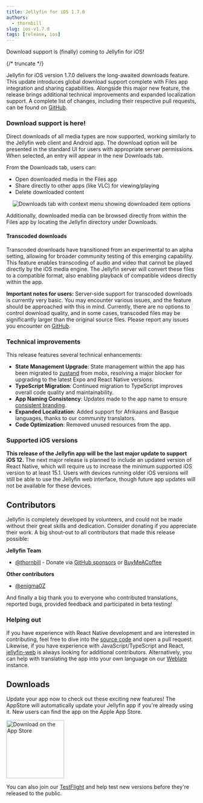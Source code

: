```yaml
---
title: Jellyfin for iOS 1.7.0
authors:
  - thornbill
slug: ios-v1.7.0
tags: [release, ios]
---
```


Download support is (finally) coming to Jellyfin for iOS!

{/* truncate */}

Jellyfin for iOS version 1.7.0 delivers the long-awaited downloads feature. This update introduces global download support complete with
Files app integration and sharing capabilities. Alongside this major new feature, the release brings additional technical improvements and
expanded localization support. A complete list of changes, including their respective pull requests, can be found on
[GitHub](https://github.com/jellyfin/jellyfin-expo/releases/tag/v1.7.0.7).

### Download support is here!

Direct downloads of all media types are now supported, working similarly to the Jellyfin web client and Android app. The download option
will be presented in the standard UI for users with appropriate server permissions. When selected, an entry will appear in the new
Downloads tab.

From the Downloads tab, users can:

- Open downloaded media in the Files app
- Share directly to other apps (like VLC) for viewing/playing
- Delete downloaded content

<center>
  <img
    src={require('./downloads.png').default}
    alt='Downloads tab with context menu showing downloaded item options'
    style={{ maxHeight: '600px' }}
  />
</center>

Additionally, downloaded media can be browsed directly from within the Files app by locating the Jellyfin directory under Downloads.

#### Transcoded downloads

Transcoded downloads have transitioned from an experimental to an alpha setting, allowing for broader community testing of this emerging
capability. This feature enables transcoding of audio and video that cannot be played directly by the iOS media engine. The Jellyfin server
will convert these files to a compatible format, also enabling playback of compatible videos directly within the app.

**Important notes for users:** Server-side support for transcoded downloads is currently very basic. You may encounter various issues, and
the feature should be approached with this in mind. Currently, there are no options to control download quality, and in some cases,
transcoded files may be significantly larger than the original source files. Please report any issues you encounter on
[GitHub](https://github.com/jellyfin/jellyfin-ios/issues).

### Technical improvements

This release features several technical enhancements:

- **State Management Upgrade**: State management within the app has been migrated to [zustand](https://github.com/pmndrs/zustand) from
  mobx, resolving a major blocker for upgrading to the latest Expo and React Native versions.
- **TypeScript Migration**: Continued migration to TypeScript improves overall code quality and maintainability.
- **App Naming Consistency**: Updates made to the app name to ensure
  [consistent branding](https://github.com/jellyfin/jellyfin-meta/discussions/100).
- **Expanded Localization**: Added support for Afrikaans and Basque languages, thanks to our community translators.
- **Code Optimization**: Removed unused resources from the app.

### Supported iOS versions

**This release of the Jellyfin app will be the last major update to support iOS 12.** The next major release is planned to include an
updated version of React Native, which will require us to increase the minimum supported iOS version to at least 15.1. Users with devices
running older iOS versions will still be able to use the Jellyfin web interface, though future app updates will not be available for these
devices.

## Contributors

Jellyfin is completely developed by volunteers, and could not be made without their great skills and dedication. Consider donating if you
appreciate their work. A big shout-out to all contributors that made this release possible:

**Jellyfin Team**

- [@thornbill](https://github.com/thornbill) - Donate via [GitHub sponsors](https://github.com/sponsors/thornbill) or
  [BuyMeACoffee](https://coff.ee/thornbill)

**Other contributors**

- [@enigma0Z](https://github.com/enigma0Z)

And finally a big thank you to everyone who contributed translations, reported bugs, provided feedback and participated in beta testing!

### Helping out

If you have experience with React Native development and are interested in contributing, feel free to dive into the
[source code](https://github.com/jellyfin/jellyfin-ios) and open a pull request. Likewise, if you have experience with
JavaScript/TypeScript and React, [jellyfin-web](https://github.com/jellyfin/jellyfin-web) is always looking for additional contributors.
Alternatively, you can help with translating the app into your own language on our
[Weblate](https://translate.jellyfin.org/projects/jellyfin/jellyfin-expo/) instance.

## Downloads

Update your app now to check out these exciting new features! The AppStore will automatically update your Jellyfin app if you're already
using it. New users can find the app on the Apple App Store.

<a href='https://apps.apple.com/us/app/jellyfin-mobile/id1480192618'>
  <img width='153' alt='Download on the App Store' src='/images/store-icons/app-store.svg' />
</a>

You can also join our [TestFlight](https://testflight.apple.com/join/jJP75akQ) and help test new versions before they're released to the
public.
